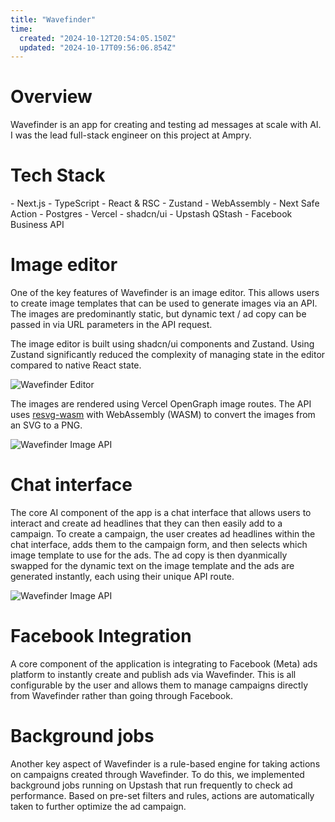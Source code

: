```yaml
---
title: "Wavefinder"
time:
  created: "2024-10-12T20:54:05.150Z"
  updated: "2024-10-17T09:56:06.854Z"
---
```


# Overview

Wavefinder is an app for creating and testing ad messages at scale with AI. I was the lead full-stack engineer on this project at Ampry.

# Tech Stack

<Preview codeblock>
  - Next.js
  - TypeScript
  - React & RSC
  - Zustand
  - WebAssembly
  - Next Safe Action
  - Postgres
  - Vercel
  - shadcn/ui
  - Upstash QStash
  - Facebook Business API
</Preview>

# Image editor

One of the key features of Wavefinder is an image editor. This allows users to create image templates that can be used to generate images via an API. The images are predominantly static, but dynamic text / ad copy can be passed in via URL parameters in the API request.

The image editor is built using shadcn/ui components and Zustand. Using Zustand significantly reduced the complexity of managing state in the editor compared to native React state.

![Wavefinder Editor](https://cameron-portfolio.s3.us-west-2.amazonaws.com/wavefinder/editor.png)

The images are rendered using Vercel OpenGraph image routes. The API uses [resvg-wasm](https://www.npmjs.com/package/@resvg/resvg-wasm) with WebAssembly (WASM) to convert the images from an SVG to a PNG.

![Wavefinder Image API](https://cameron-portfolio.s3.us-west-2.amazonaws.com/wavefinder/api.png)

# Chat interface

The core AI component of the app is a chat interface that allows users to interact and create ad headlines that they can then easily add to a campaign. To create a campaign, the user creates ad headlines within the chat interface, adds them to the campaign form, and then selects which image template to use for the ads. The ad copy is then dyanmically swapped for the dynamic text on the image template and the ads are generated instantly, each using their unique API route.

![Wavefinder Image API](https://cameron-portfolio.s3.us-west-2.amazonaws.com/wavefinder/chat.png)

# Facebook Integration

A core component of the application is integrating to Facebook (Meta) ads platform to instantly create and publish ads via Wavefinder. This is all configurable by the user and allows them to manage campaigns directly from Wavefinder rather than going through Facebook.

# Background jobs

Another key aspect of Wavefinder is a rule-based engine for taking actions on campaigns created through Wavefinder. To do this, we implemented background jobs running on Upstash that run frequently to check ad performance. Based on pre-set filters and rules, actions are automatically taken to further optimize the ad campaign.